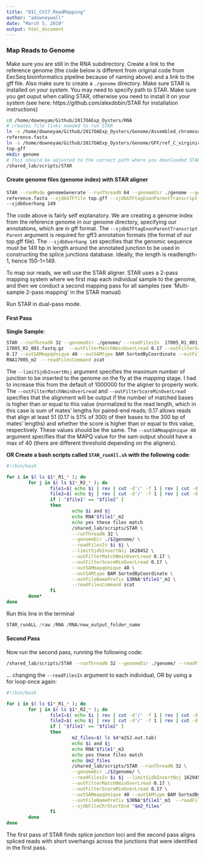 ```yaml
---
title: "01C_CV17_ReadMapping"
author: "adowneywall"
date: "March 5, 2019"
output: html_document
---
```


### Map Reads to Genome
Make sure you are still in the RNA subdirectory. Create a link to the reference genome (the code below is different from original code from EecSeq bioinformatics pipeline because of naming above) and a link to the gff file. Also make sure to create a `./genome` directory. Make sure STAR is installed on your system. You may need to specify path to STAR. Make sure you get ouput when calling STAR, otherwise you need to install it on your system (see here: https://github.com/alexdobin/STAR for installation instructions)  

```bash
cd /home/downeyam/Github/2017OAExp_Oysters/RNA
# creates file links needed to run STAR
ln -s /home/downeyam/Github/2017OAExp_Oysters/Genome/Assembled_chromosomes/seq/genome.fasta
reference.fasta
ln -s /home/downeyam/Github/2017OAExp_Oysters/Genome/GFF/ref_C_virginica-3.0_top_level.gff3 
top.gff
mkdir genome
# This should be adjusted to the correct path where you downloaded STAR
/shared_lab/scripts/STAR
```

#### **Create genome files (genome index) with STAR aligner**
```bash
STAR --runMode genomeGenerate --runThreadN 64 --genomeDir ./genome --genomeFastaFiles
reference.fasta --sjdbGTFfile top.gff --sjdbGTFtagExonParentTranscript Parent 
--sjdbOverhang 149
```
The code above is fairly self explanatory. We are creating a genome index from the reference genome in our genome directory, specifying our annotations, which are in gff format. The `--sjdbGTFtagExonParentTranscript Parent` argument is required for gff3 annotation formats (the format of our top.gff file). The `--sjdbOverhang 149` specifies that the genomic sequence must be 149 bp in length around the annotated junction to be used in constructing the splice junctions database. Ideally, the length is readlength-1, hence 150-1=149.

To map our reads, we will use the STAR aligner. STAR uses a 2-pass mapping system where we first map each individual sample to the genome, and then we conduct a second mapping pass for all samples (see \'Multi-sample 2-pass mapping\' in the STAR manual)

Run STAR in dual-pass mode.  

#### **First Pass**

**Single Sample**:
```bash
STAR --runThreadN 32 --genomeDir ./genome/ --readFilesIn  17005_R1_001.fastq.gz
17005_R2_001.fastq.gz  --outFilterMatchNminOverLread 0.17 --outFilterScoreMinOverLread 
0.17 --outSAMmapqUnique 40 --outSAMtype BAM SortedByCoordinate --outFileNamePrefix 
RNA17005_m2  --readFilesCommand zcat
```
The `--limitSjdbInsertNsj` argument specifies the maximum number of junction to be inserted to the genome on the fly at the mapping stage. I had to increase this from the default of 1000000 for the aligner to properly work. The `--outFilterMatchNminOverLread` and `--outFilterScoreMinOverLread` specifies that the alignment will be output if the number of matched bases is higher than or equal to this value (normalized to the read length, which in this case is sum of mates' lengths for paired-end reads; 0.17 allows reads that align at least 51 (0.17 is 51% of 300) of their bases to the 300 bp of mates' lengths) and whether the score is higher than or equal to this value, respectively. These values should be the same. The `--outSAMmapqUnique 40` argument specifies that the MAPQ value for the sam output should have a max of 40 (there are different threshold depending on the aligners).



**OR Create a bash scripts called ```STAR_runAll.sh``` with the following code**:
```bash
#!/bin/bash

for i in $( ls $1*_R1_* ); do
        for j in $( ls $1*_R2_* ); do
                file1=$( echo $i | rev | cut -d'/' -f 1 | rev | cut -d'_' -f 1)
                file2=$( echo $j | rev | cut -d'/' -f 1 | rev | cut -d'_' -f 1)
                if [ "$file1" == "$file2" ]
                then
                    	echo $i and $j
                        echo RNA"$file1"_m2
                        echo yes these files match
                        /shared_lab/scripts/STAR \
                        --runThreadN 32 \
                        --genomeDir ./$2genome/ \
                        --readFilesIn $i $j \
                        --limitSjdbInsertNsj 1620452 \
                        --outFilterMatchNminOverLread 0.17 \
                        --outFilterScoreMinOverLread 0.17 \
                        --outSAMmapqUnique 40 \
                        --outSAMtype BAM SortedByCoordinate \
                        --outFileNamePrefix $3RNA"$file1"_m2 \
                        --readFilesCommand zcat
                fi
        done*
done
```
  
Run this line in the terminal
```r
STAR_runALL /raw /RNA /RNA/new_output_folder_name
```
  
#### **Second Pass**  
Now run the second pass, running the following code:
```bash
/shared_lab/scripts/STAR --runThreadN 32 --genomeDir ./genome/ --readFilesIn  17005_R1_001.fastq.gz 17005_R2_001.fastq.gz  --limitSjdbInsertNsj 1620452 --outFilterMatchNminOverLread 0.17 --outFilterScoreMinOverLread 0.17 --outSAMmapqUnique 40 --outSAMtype BAM SortedByCoordinate --outFileNamePrefix RNA17005_m3  --readFilesCommand zcat --sjdbFileChrStartEnd ./RNA17005_m2SJ.out.tab ./RNA17007_m2SJ.out.tab ./RNA17013_m2SJ.out.tab ./RNA17019_m2SJ.out.tab ./RNA17069_m2SJ.out.tab ./RNA17070_m2SJ.out.tab ./RNA17072_m2SJ.out.tab ./RNA17079_m2SJ.out.tab ./RNA17090_m2SJ.out.tab ./RNA17094_m2SJ.out.tab ./RNA17099_m2SJ.out.tab ./RNA17108_m2SJ.out.tab ./RNA17122_m2SJ.out.tab ./RNA17130_m2SJ.out.tab ./RNA17142_m2SJ.out.tab ./RNA17145_m2SJ.out.tab ./RNA17162_m2SJ.out.tab ./RNA17174_m2SJ.out.tab ./RNA17176_m2SJ.out.tab ./RNA17178_m2SJ.out.tab ./RNA17181_m2SJ.out.tab ./RNA17203_m2SJ.out.tab ./RNA17211_m2SJ.out.tab ./RNA17213_m2SJ.out.tab
```

... changing the `--readFilesIn` argument to each individual, OR by using a for loop once again:
```bash
#!/bin/bash

for i in $( ls $1*_R1_* ); do
        for j in $( ls $1*_R2_* ); do
                file1=$( echo $i | rev | cut -d'/' -f 1 | rev | cut -d'_' -f 1)
                file2=$( echo $j | rev | cut -d'/' -f 1 | rev | cut -d'_' -f 1)
                if [ "$file1" == "$file2" ]
                then
                    	m2_files=$( ls $4*m2SJ.out.tab)
                        echo $i and $j
                        echo RNA"$file1"_m3
                        echo yes these files match
                        echo $m2_files
                        /shared_lab/scripts/STAR --runThreadN 32 \
                        --genomeDir ./$2genome/ \
                        --readFilesIn $i $j --limitSjdbInsertNsj 1620452 \
                        --outFilterMatchNminOverLread 0.17 \
                        --outFilterScoreMinOverLread 0.17 \
                        --outSAMmapqUnique 40 --outSAMtype BAM SortedByCoordinate \
                        --outFileNamePrefix $3RNA"$file1"_m3  --readFilesCommand zcat \
                        --sjdbFileChrStartEnd "$m2_files"
                fi
        done
done
```

The first pass of STAR finds splice junction loci and the second pass aligns spliced reads with short overhangs across the junctions that were identified in the first pass.
